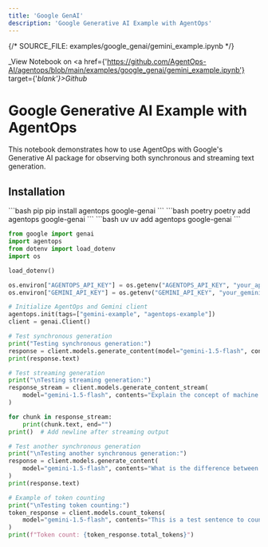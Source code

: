 ```yaml
---
title: 'Google GenAI'
description: 'Google Generative AI Example with AgentOps'
---
```

{/*  SOURCE_FILE: examples/google_genai/gemini_example.ipynb  */}

_View Notebook on <a href={'https://github.com/AgentOps-AI/agentops/blob/main/examples/google_genai/gemini_example.ipynb'} target={'_blank'}>Github</a>_

# Google Generative AI Example with AgentOps

This notebook demonstrates how to use AgentOps with Google's Generative AI package for observing both synchronous and streaming text generation.




## Installation
<CodeGroup>
  ```bash pip
  pip install agentops google-genai
  ```
  ```bash poetry
  poetry add agentops google-genai
  ```
  ```bash uv
  uv add agentops google-genai
  ```
</CodeGroup>

```python
from google import genai
import agentops
from dotenv import load_dotenv
import os
```


```python
load_dotenv()

os.environ["AGENTOPS_API_KEY"] = os.getenv("AGENTOPS_API_KEY", "your_api_key_here")
os.environ["GEMINI_API_KEY"] = os.getenv("GEMINI_API_KEY", "your_gemini_api_key_here")
```


```python
# Initialize AgentOps and Gemini client
agentops.init(tags=["gemini-example", "agentops-example"])
client = genai.Client()
```


```python
# Test synchronous generation
print("Testing synchronous generation:")
response = client.models.generate_content(model="gemini-1.5-flash", contents="What are the three laws of robotics?")
print(response.text)
```


```python
# Test streaming generation
print("\nTesting streaming generation:")
response_stream = client.models.generate_content_stream(
    model="gemini-1.5-flash", contents="Explain the concept of machine learning in simple terms."
)

for chunk in response_stream:
    print(chunk.text, end="")
print()  # Add newline after streaming output

# Test another synchronous generation
print("\nTesting another synchronous generation:")
response = client.models.generate_content(
    model="gemini-1.5-flash", contents="What is the difference between supervised and unsupervised learning?"
)
print(response.text)
```


```python
# Example of token counting
print("\nTesting token counting:")
token_response = client.models.count_tokens(
    model="gemini-1.5-flash", contents="This is a test sentence to count tokens."
)
print(f"Token count: {token_response.total_tokens}")
```


<script type="module" src="/scripts/github_stars.js"></script>
<script type="module" src="/scripts/scroll-img-fadein-animation.js"></script>
<script type="module" src="/scripts/button_heartbeat_animation.js"></script>
<script type="module" src="/scripts/adjust_api_dynamically.js"></script>